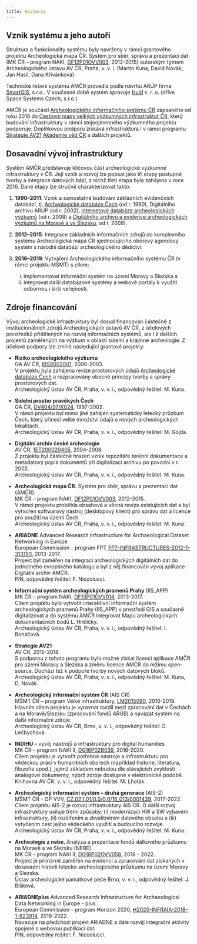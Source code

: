 ```yaml
---
title: Historie
---
```


## Vznik systému a jeho autoři

Struktura a funkcionality systému byly navrženy v rámci grantového projektu Archeologická mapa ČR. Systém pro sběr, správu a prezentaci dat (MK ČR – program NAKI, [DF12P01OVV003](https://www.isvavai.cz/cep?ss=detail&n=0&h=DF12P01OVV003){.external}, 2012-2015) autorským týmem Archeologického ústavu AV ČR, Praha, v. v. i. (Martin Kuna, David Novák, Jan Hasil, Dana Křivánková).

Technické řešení systému AMČR provedla podle návrhu ARÚP firma [SmartGIS](http://www.smartgis.cz/){.external}, s.r.o.. V současné době systém spravuje [Huld](https://huld.io/){.external} s. r. o. (dříve Space Systems Czech, s.r.o.)

AMČR je součástí [Archeologického informačního systému ČR](https://www.aiscr.cz/){.external} zapsaného od roku 2016 do [Cestovní mapy velkých výzkumných infrastruktur ČR](https://www.vyzkumne-infrastruktury.cz/cestovni-mapa-velkych-vyzkumnych-infrastruktur-cr/){.external}, který budování infrastruktury v rámci stejnojmenného výzkumného projektu podporuje.
Doplňkovou podporu získává infrastruktura i v rámci programu [Strategie AV21](https://strategie.avcr.cz/){.external} [Akademie věd ČR](https://www.avcr.cz/){.external} a dalších projektů.

## Dosavadní vývoj infrastruktury

Systém AMČR představuje klíčovou část archeologické výzkumné infrastruktury v ČR.
Její vznik a rozvoj lze popsat jako tři etapy postupné tvorby a integrace datových bází, z nichž třetí etapa byla zahájena v roce 2016.
Dané etapy lze stručně charakterizovat takto:

1. **1990--2011**: Vznik a samostatné budování základních evidenčních databází, tj. [Archeologické databáze Čech](pojmy.qmd#archeologická-databáze-čech-adč) (od r. 1990), Digitálního archivu ARÚP (od r. 2002), [Internetové databáze archeologických výzkumů](pojmy.qmd#internetová-databáze-archeologických-výzkumů-idav) (od r. 2008) a [Digitálního archivu a evidence archeologických výzkumů na Moravě a ve Slezsku](pojmy.qmd#digitální-archiv-a-evidence-archeologických-výzkumů-moravy-a-slezska-daeav), od r. 2009).

2. **2012--2015**: Integrace základních informačních zdrojů do komplexního systému Archeologická mapa ČR sjednocujícího oborový agendový systém s národní databází archeologického dědictví.

3. **2016--2019**: Vytváření Archeologického informačního systému ČR (v rámci projektu MŠMT) s cílem:

    i. implementovat informační systém na území Moravy a Slezska a
    ii. integrovat další databázové systémy a webové portály k využití odbornou i širší veřejností.

## Zdroje financování

Vývoj archeologické infrastruktury byl dosud financován částečně z institucionálních zdrojů Archeologických ústavů AV ČR, z účelových prostředků přidělených na rozvoj informačních systémů, ale i z dalších projektů zaměřených na výzkum v oblasti sídelní a krajinné archeologie.
Z účelové podpory lze zmínit následující grantové projekty:

- **Riziko archeologického výzkumu**  
  GA AV ČR, [IBS8002001](https://www.isvavai.cz/cep?ss=detail&n=0&h=IBS8002001){.external}, 2000-2003.  
  V projektu byla zahájena revize prostorových údajů [Archeologické databáze Čech](pojmy.qmd#archeologická-databáze-čech-adč) a rozpracovány obecné principy tvorby a správy prostorových dat.  
  Archeologický ústav AV ČR, Praha, v. v. i., odpovědný řešitel: M. Kuna.

- **Sídelní prostor pravěkých Čech**  
  GA ČR, [GV404/97/K024](https://www.isvavai.cz/cep?ss=detail&n=0&h=GV404%2F97%2FK024){.external}, 1997-2002.  
  V rámci projektu byl mimo jiné zahájen systematický letecký průzkum Čech, který přinesl velké množství údajů o nových archeologických lokalitách.  
  Archeologický ústav AV ČR, Praha, v. v. i., odpovědný řešitel: M. Gojda.

- **Digitální archiv české archeologie**  
  AV ČR, [1ET200020405](https://www.isvavai.cz/cep?ss=detail&n=0&h=1ET200020405){.external}, 2004-2008.  
  Z projektu byl částečně hrazen vznik repozitáře terénní dokumentace a metadatový popis dokumentů při digitalizaci archivu po povodni v r. 2002.  
  Archeologický ústav AV ČR, Praha, v. v. i., odpovědný řešitel: M. Kuna.

- **Archeologická mapa ČR.** Systém pro sběr, správu a prezentaci dat (AMČR).  
  MK ČR – program NAKI, [DF12P01OVV003](https://www.isvavai.cz/cep?ss=detail&n=0&h=DF12P01OVV003){.external}, 2012-2015.  
  V rámci projektu proběhla obsahová a věcná revize existujících dat a byl vytvořen softwarový nástroj (desktopový klient) pro správu dat a licence pro použití na území Čech.  
  Archeologický ústav AV ČR, Praha, v. v. i., odpovědný řešitel: M. Kuna.

- **ARIADNE** Advanced Research Infrastructure for Archaeological Dataset Networking in Europe  
  European Commission - program FP7, [FP7-INFRASTRUCTURES-2012-1-313193](https://cordis.europa.eu/project/id/313193){.external}, 2013-2017.  
  Projekt byl zaměřen na integraci archeologických digitálních dat do jednotného evropského katalogu a byl z něj financován vývoj aplikace Digitální archiv AMČR.  
  PIN, odpovědný řešitel: F. Niccolucci.

- **Informační systém archeologických pramenů Prahy** (IIS_APP)  
  MK ČR – program NAKI, [DF13P01OVV014](https://www.isvavai.cz/cep?ss=detail&n=0&h=DF13P01OVV014){.external}, 2013-2017.  
  Cílem projektu bylo vytvořit interaktivní informační systém archeologických pramenů Prahy (IIS_APP) v prostředí GIS a současně digitalizovat a do systému AMČR integrovat Mapu archeologických dokumentačních bodů L. Hrdličky.  
  Archeologický ústav AV ČR, Praha, v. v. i., odpovědný řešitel: I. Boháčová.

- **Strategie AV21**  
  AV ČR, 2015-2018.  
  S podporou z tohoto programu bylo možné získat licenci aplikace AMČR pro území Moravy a Slezska a změnu licence AMČR do režimu open-source. Dochází též k podpoře tvorby nových datových bloků.  
  Archeologický ústav AV ČR, Praha, v. v. i., odpovědný řešitel: M. Kuna, D. Novák.

- **Archeologický informační systém ČR** (AIS CR)  
  MŠMT ČR – program Velké infrastruktury, [LM2015080](https://www.isvavai.cz/cep?ss=detail&n=0&h=LM2015080){.external}, 2016-2019.  
  Hlavním cílem projektu je vyrovnat rozdíl mezi zpracování dat v Čechách a na Moravě/Slezsku (zpracování fondů ARÚB) a navázat systém na další informační zdroje.  
  Archeologický ústav AV ČR, Brno, v. v. i., odpovědný řešitel: O. Lečbychová.

- **INDIHU** – vývoj nástrojů a infrastruktury pro digital humanities  
  MK ČR - program NAKI II, [DG16P02B039](https://www.isvavai.cz/cep?ss=detail&n=0&h=DG16P02B039){.external}, 2016-2020.  
  Cílem projektu je vytvořit potřebné nástroje a infrastrukturu pro vědeckou práci v humanitních oborech (například historie, literatura, filozofie apod.), jejímž základem nebudou dle stávajících zvyklostí analogové dokumenty, nýbrž zdroje dostupné v elektronické podobě.  
  Knihovna AV ČR, v. v. i., odpovědný řešitel: M. Lhoták.

- **Archeologický informační systém – druhá generace** (AIS-2)  
  MŠMT ČR - OP VVV, [CZ.02.1.01/0.0/0.0/16_013/0001439](https://www.isvavai.cz/cep?ss=detail&n=0&h=EF16_013%2F0001439){.external}, 2017-2022.  
  Cílem projektu AIS-2 je rozvoj infrastruktury AIS CR. O další rozvoj infrastruktury usiluje třemi způsoby: (i) modernizací HW a SW vybavení infrastruktury, (ii) rozšířením a zkvalitněním datového obsahu a (iii) vytyčením cest jejího vědeckého využití a budoucího rozvoje.  
  Archeologický ústav AV ČR, Praha, v. v. i., odpovědný řešitel: M. Kuna.

- **Archeologie z nebe.** Analýza a prezentace fondů dálkového průzkumu na Moravě a ve Slezsku (NEBE).  
  MK ČR - program NAKI II, [DG18P02OVV058](https://www.isvavai.cz/cep?ss=detail&n=0&h=DG18P02OVV058){.external}, 2018 - 2022.  
  Projekt je primárně zaměřen na evidenci a zpracování dat získaných v dosavadní historii letecko-archeologického průzkumu na území Moravy a Slezska.  
  Ústav archeologické památkové péče Brno, v. v. i., odpovědný řešitel: J. Bíšková.

- **ARIADNEplus** Advanced Research Infrastructure for Archaeological Data Networking in Europe - plus  
  European Commission - program Horizon 2020, [H2020-INFRAIA-2018-1-823914](https://doi.org/10.3030/823914){.external}, 2018-2022.  
  Navazuje na předchozí projekt ARIADNE a dále rozvíjí integrační aktivity spojené s webovou publikací dat.  
  PIN, odpovědný řešitel: F. Niccolucci.

